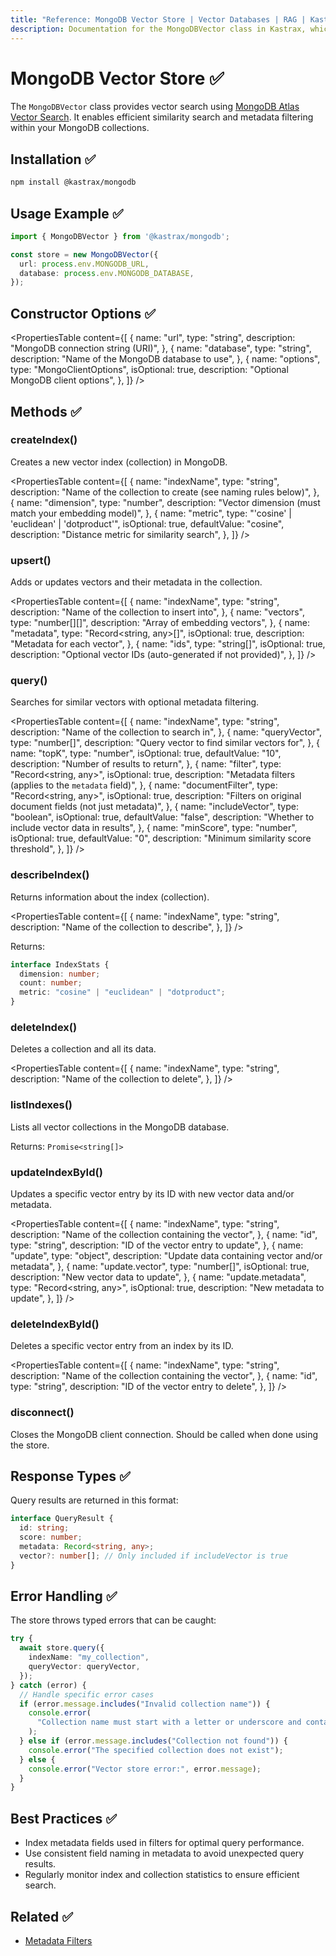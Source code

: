 ```yaml
---
title: "Reference: MongoDB Vector Store | Vector Databases | RAG | Kastrax Docs"
description: Documentation for the MongoDBVector class in Kastrax, which provides vector search using MongoDB Atlas and Atlas Vector Search.
---
```


# MongoDB Vector Store ✅

The `MongoDBVector` class provides vector search using [MongoDB Atlas Vector Search](https://www.mongodb.com/docs/atlas/atlas-vector-search/). It enables efficient similarity search and metadata filtering within your MongoDB collections.

## Installation ✅

```bash copy
npm install @kastrax/mongodb
```

## Usage Example ✅

```typescript copy showLineNumbers
import { MongoDBVector } from '@kastrax/mongodb';

const store = new MongoDBVector({
  url: process.env.MONGODB_URL,
  database: process.env.MONGODB_DATABASE,
});
```

## Constructor Options ✅

<PropertiesTable
  content={[
    {
      name: "url",
      type: "string",
      description: "MongoDB connection string (URI)",
    },
    {
      name: "database",
      type: "string",
      description: "Name of the MongoDB database to use",
    },
    {
      name: "options",
      type: "MongoClientOptions",
      isOptional: true,
      description: "Optional MongoDB client options",
    },
  ]}
/>

## Methods ✅

### createIndex()

Creates a new vector index (collection) in MongoDB.

<PropertiesTable
  content={[
    {
      name: "indexName",
      type: "string",
      description: "Name of the collection to create (see naming rules below)",
    },
    {
      name: "dimension",
      type: "number",
      description: "Vector dimension (must match your embedding model)",
    },
    {
      name: "metric",
      type: "'cosine' | 'euclidean' | 'dotproduct'",
      isOptional: true,
      defaultValue: "cosine",
      description: "Distance metric for similarity search",
    },
  ]}
/>

### upsert()

Adds or updates vectors and their metadata in the collection.

<PropertiesTable
  content={[
    {
      name: "indexName",
      type: "string",
      description: "Name of the collection to insert into",
    },
    {
      name: "vectors",
      type: "number[][]",
      description: "Array of embedding vectors",
    },
    {
      name: "metadata",
      type: "Record<string, any>[]",
      isOptional: true,
      description: "Metadata for each vector",
    },
    {
      name: "ids",
      type: "string[]",
      isOptional: true,
      description: "Optional vector IDs (auto-generated if not provided)",
    },
  ]}
/>

### query()

Searches for similar vectors with optional metadata filtering.

<PropertiesTable
  content={[
    {
      name: "indexName",
      type: "string",
      description: "Name of the collection to search in",
    },
    {
      name: "queryVector",
      type: "number[]",
      description: "Query vector to find similar vectors for",
    },
    {
      name: "topK",
      type: "number",
      isOptional: true,
      defaultValue: "10",
      description: "Number of results to return",
    },
    {
      name: "filter",
      type: "Record<string, any>",
      isOptional: true,
      description: "Metadata filters (applies to the `metadata` field)",
    },
    {
      name: "documentFilter",
      type: "Record<string, any>",
      isOptional: true,
      description: "Filters on original document fields (not just metadata)",
    },
    {
      name: "includeVector",
      type: "boolean",
      isOptional: true,
      defaultValue: "false",
      description: "Whether to include vector data in results",
    },
    {
      name: "minScore",
      type: "number",
      isOptional: true,
      defaultValue: "0",
      description: "Minimum similarity score threshold",
    },
  ]}
/>

### describeIndex()

Returns information about the index (collection).

<PropertiesTable
  content={[
    {
      name: "indexName",
      type: "string",
      description: "Name of the collection to describe",
    },
  ]}
/>

Returns:

```typescript copy
interface IndexStats {
  dimension: number;
  count: number;
  metric: "cosine" | "euclidean" | "dotproduct";
}
```

### deleteIndex()

Deletes a collection and all its data.

<PropertiesTable
  content={[
    {
      name: "indexName",
      type: "string",
      description: "Name of the collection to delete",
    },
  ]}
/>

### listIndexes()

Lists all vector collections in the MongoDB database.

Returns: `Promise<string[]>`

### updateIndexById()

Updates a specific vector entry by its ID with new vector data and/or metadata.

<PropertiesTable
  content={[
    {
      name: "indexName",
      type: "string",
      description: "Name of the collection containing the vector",
    },
    {
      name: "id",
      type: "string",
      description: "ID of the vector entry to update",
    },
    {
      name: "update",
      type: "object",
      description: "Update data containing vector and/or metadata",
    },
    {
      name: "update.vector",
      type: "number[]",
      isOptional: true,
      description: "New vector data to update",
    },
    {
      name: "update.metadata",
      type: "Record<string, any>",
      isOptional: true,
      description: "New metadata to update",
    },
  ]}
/>

### deleteIndexById()

Deletes a specific vector entry from an index by its ID.

<PropertiesTable
  content={[
    {
      name: "indexName",
      type: "string",
      description: "Name of the collection containing the vector",
    },
    {
      name: "id",
      type: "string",
      description: "ID of the vector entry to delete",
    },
  ]}
/>

### disconnect()

Closes the MongoDB client connection. Should be called when done using the store.

## Response Types ✅

Query results are returned in this format:

```typescript copy
interface QueryResult {
  id: string;
  score: number;
  metadata: Record<string, any>;
  vector?: number[]; // Only included if includeVector is true
}
```

## Error Handling ✅

The store throws typed errors that can be caught:

```typescript copy
try {
  await store.query({
    indexName: "my_collection",
    queryVector: queryVector,
  });
} catch (error) {
  // Handle specific error cases
  if (error.message.includes("Invalid collection name")) {
    console.error(
      "Collection name must start with a letter or underscore and contain only valid characters."
    );
  } else if (error.message.includes("Collection not found")) {
    console.error("The specified collection does not exist");
  } else {
    console.error("Vector store error:", error.message);
  }
}
```

## Best Practices ✅

- Index metadata fields used in filters for optimal query performance.
- Use consistent field naming in metadata to avoid unexpected query results.
- Regularly monitor index and collection statistics to ensure efficient search.

## Related ✅

- [Metadata Filters](./metadata-filters)
